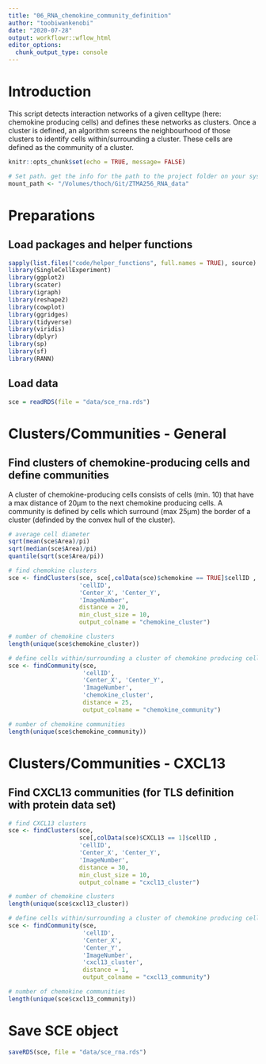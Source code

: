 ```yaml
---
title: "06_RNA_chemokine_community_definition"
author: "toobiwankenobi"
date: "2020-07-28"
output: workflowr::wflow_html
editor_options:
  chunk_output_type: console
---
```


# Introduction

This script detects interaction networks of a given celltype (here: chemokine producing cells) and defines these networks as clusters. Once a cluster is defined, an algorithm screens the neighbourhood of those clusters to identify cells within/surrounding a cluster. These cells are defined as the community of a cluster. 

```r
knitr::opts_chunk$set(echo = TRUE, message= FALSE)

# Set path. get the info for the path to the project folder on your system.
mount_path <- "/Volumes/thoch/Git/ZTMA256_RNA_data"
```

# Preparations

## Load packages and helper functions

```r
sapply(list.files("code/helper_functions", full.names = TRUE), source)
library(SingleCellExperiment)
library(ggplot2)
library(scater)
library(igraph)
library(reshape2)
library(cowplot)
library(ggridges)
library(tidyverse)
library(viridis)
library(dplyr)
library(sp)
library(sf)
library(RANN)
```

## Load data

```r
sce = readRDS(file = "data/sce_rna.rds")
```

# Clusters/Communities - General

## Find clusters of chemokine-producing cells and define communities

A cluster of chemokine-producing cells consists of cells (min. 10) that have a max distance of 20µm to the next chemokine producing cells. A community is defined by cells which surround (max 25µm) the border of a cluster (definded by the convex hull of the cluster).  

```r
# average cell diameter
sqrt(mean(sce$Area)/pi)
sqrt(median(sce$Area)/pi)
quantile(sqrt(sce$Area/pi))

# find chemokine clusters
sce <- findClusters(sce, sce[,colData(sce)$chemokine == TRUE]$cellID , 
                    'cellID', 
                    'Center_X', 'Center_Y', 
                    'ImageNumber', 
                    distance = 20, 
                    min_clust_size = 10,
                    output_colname = "chemokine_cluster")

# number of chemokine clusters
length(unique(sce$chemokine_cluster))

# define cells within/surrounding a cluster of chemokine producing cells
sce <- findCommunity(sce, 
                     'cellID', 
                     'Center_X', 'Center_Y', 
                     'ImageNumber', 
                     'chemokine_cluster', 
                     distance = 25,
                     output_colname = "chemokine_community")

# number of chemokine communities
length(unique(sce$chemokine_community))
```

# Clusters/Communities - CXCL13

## Find CXCL13 communities (for TLS definition with protein data set)

```r
# find CXCL13 clusters
sce <- findClusters(sce, 
                    sce[,colData(sce)$CXCL13 == 1]$cellID , 
                    'cellID', 
                    'Center_X', 'Center_Y', 
                    'ImageNumber', 
                    distance = 30, 
                    min_clust_size = 10,
                    output_colname = "cxcl13_cluster")

# number of chemokine clusters
length(unique(sce$cxcl13_cluster))

# define cells within/surrounding a cluster of chemokine producing cells
sce <- findCommunity(sce, 
                     'cellID', 
                     'Center_X', 
                     'Center_Y', 
                     'ImageNumber', 
                     'cxcl13_cluster', 
                     distance = 1,
                     output_colname = "cxcl13_community")

# number of chemokine communities
length(unique(sce$cxcl13_community))
```

# Save SCE object

```r
saveRDS(sce, file = "data/sce_rna.rds")
```

